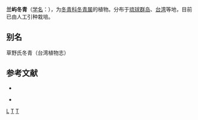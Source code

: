 {{Speciesbox 
| taxon = Ilex kusanoi
| authority = [[早田文藏|Hayata]]
}}
'''兰屿冬青'''（[[学名|学名]]：{{lang|la|''Ilex kusanoi''}}），为[[冬青科|冬青科]][[冬青属|冬青属]]的植物。分布于[[琉球群岛|琉球群岛]]、[[台湾|台湾]]等地，目前已由人工引种栽培。

== 别名 ==
草野氏冬青（台湾植物志）

== 参考文献 ==
<div class="references-small">
* {{cite web| url =http://www.bioinfo.cn/db05/KmzwSpecies.php?action=view&id=14158| title =兰屿冬青| work =《中国高等植物数据库全库》| publisher =中国科学院微生物研究所| author =昆明植物研究所| accessdate =2009-02-24| deadurl =yes| archiveurl =https://web.archive.org/web/20160305060754/http://www.bioinfo.cn/db05/KmzwSpecies.php?action=view&id=14158| archivedate =2016-03-05}}
</div>
* {{cite web| url =http://www.bioinfo.cn/db05/KmzwSpecies.php?action=view&id=14158| title =草野氏冬青| work =《[[臺灣物種名錄|臺灣物種名錄]]》| publisher =臺灣生物多樣性資訊入口網| agency =[[中央研究院生物多樣性研究中心|中央研究院生物多樣性研究中心]]| author =[[彭鏡毅|彭鏡毅]]| date =1983| accessdate =2009-02-24| 9 =| archive-date =2016-03-05| archive-url =https://web.archive.org/web/20160305060754/http://www.bioinfo.cn/db05/KmzwSpecies.php?action=view&id=14158| dead-url =yes}}
</div>
{{Taxonbar|from=Q10893558}}

[[Category:冬青属|L]]
[[Category:台灣植物|T]]
[[Category:日本植物|T]]
